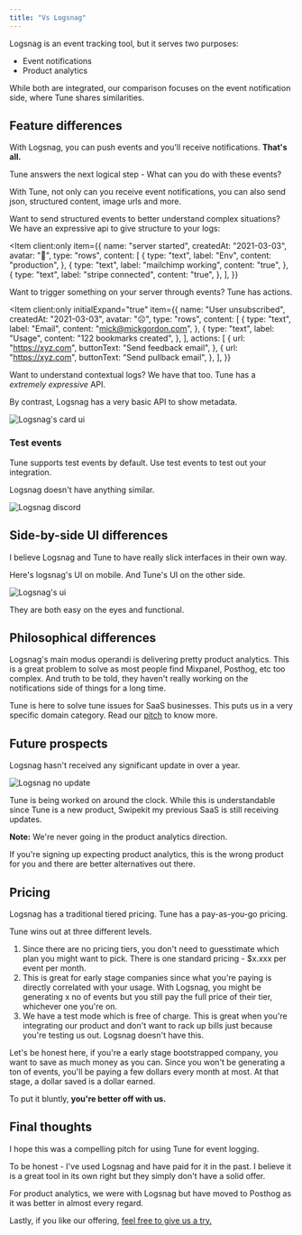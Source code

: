 ```yaml
---
title: "Vs Logsnag"
---
```



Logsnag is an event tracking tool, but it serves two purposes:

- Event notifications
- Product analytics

While both are integrated, our comparison focuses on the event notification side, where Tune shares similarities.

## Feature differences

With Logsnag, you can push events and you'll receive notifications. **That's all.**

Tune answers the next logical step - What can you do with these events?

With Tune, not only can you receive event notifications, you can also send json, structured content, image urls and more.

Want to send structured events to better understand complex situations? We have an expressive api to give structure to your logs:

<Item client:only 
  item={{
    name: "server started",
    createdAt: "2021-03-03",
    avatar: "🤖",
    type: "rows",
    content: [
      {
        type: "text",
        label: "Env",
        content: "production",
      },
      {
        type: "text",
        label: "mailchimp working",
        content: "true",
      },
      {
        type: "text",
        label: "stripe connected",
        content: "true",
      },
    ],
  }}
></Item>

Want to trigger something on your server through events? Tune has actions.

<Item client:only 
  initialExpand="true"
  item={{
    name: "User unsubscribed",
    createdAt: "2021-03-03",
    avatar: "☹️",
    type: "rows",
    content: [
      {
        type: "text",
        label: "Email",
        content: "mick@mickgordon.com",
      },
      {
        type: "text",
        label: "Usage",
        content: "122 bookmarks created",
      },
    ],
    actions: [
      {
        url: "https://xyz.com",
        buttonText: "Send feedback email",
      },
      {
        url: "https://xyz.com",
        buttonText: "Send pullback email",
      },
    ],
  }}
></Item>

Want to understand contextual logs? We have that too. Tune has a *extremely expressive* API.

By contrast, Logsnag has a very basic API to show metadata.

![Logsnag's card ui](/images/vs-logsnag/logsnag-card.webp "Logsnag's card ui")

### Test events

Tune supports test events by default. Use test events to test out your integration.

Logsnag doesn't have anything similar.

![Logsnag discord](/images/vs-logsnag/test-events.png "Logsnag discord")

## Side-by-side UI differences

I believe Logsnag and Tune to have really slick interfaces in their own way.

Here's logsnag's UI on mobile. And Tune's UI on the other side.

![Logsnag's ui](/images/vs-logsnag/comparision.webp "Logsnag's ui")

They are both easy on the eyes and functional.

## Philosophical differences

Logsnag's main modus operandi is delivering pretty product analytics. This is a great problem to solve as most people find Mixpanel, Posthog, etc too complex. And truth to be told, they haven't really working on the notifications side of things for a long time.

Tune is here to solve tune issues for SaaS businesses. This puts us in a very specific domain category. Read our [pitch](https://tune/pitch) to know more.

## Future prospects

Logsnag hasn't received any significant update in over a year.

![Logsnag no update](/images/vs-logsnag/logsnag-no-update.png "Logsnag no update")

Tune is being worked on around the clock. While this is understandable since Tune is a new product, Swipekit my previous SaaS is still receiving updates.

**Note:** We're never going in the product analytics direction.

If you're signing up expecting product analytics, this is the wrong product for you and there are better alternatives out there.

## Pricing

Logsnag has a traditional tiered pricing. Tune has a pay-as-you-go pricing.

Tune wins out at three different levels.

1. Since there are no pricing tiers, you don't need to guesstimate which plan you might want to pick. There is one standard pricing - $x.xxx per event per month.
2. This is great for early stage companies since what you're paying is directly correlated with your usage. With Logsnag, you might be generating x no of events but you still pay the full price of their tier, whichever one you're on.
3. We have a test mode which is free of charge. This is great when you're integrating our product and don't want to rack up bills just because you're testing us out.
Logsnag doesn't have this.

Let's be honest here, if you're a early stage bootstrapped company, you want to save as much money as you can. Since you won't be generating a ton of events, you'll be paying a few dollars every month at most. At that stage, a dollar saved is a dollar earned.

To put it bluntly, **you're better off with us.**

## Final thoughts

I hope this was a compelling pitch for using Tune for event logging.

To be honest - I've used Logsnag and have paid for it in the past. I believe it is a great tool in its own right but they simply don't have a solid offer.

For product analytics, we were with Logsnag but have moved to Posthog as it was better in almost every regard.

Lastly, if you like our offering, [feel free to give us a try.](https://app.tune)
